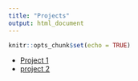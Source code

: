 ```yaml
---
title: "Projects"
output: html_document
---
```


```r
knitr::opts_chunk$set(echo = TRUE)
```

 - [Project 1](/project1)  
 - [project 2](/project2)